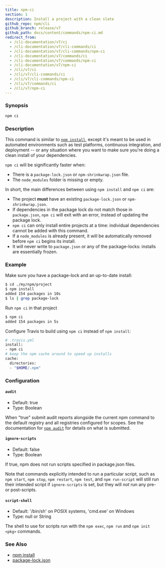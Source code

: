 ```yaml
---
title: npm-ci
section: 1
description: Install a project with a clean slate
github_repo: npm/cli
github_branch: release/v7
github_path: docs/content/commands/npm-ci.md
redirect_from:
  - /cli-documentation/v7/ci
  - /cli-documentation/v7/cli-commands/ci
  - /cli-documentation/v7/cli-commands/npm-ci
  - /cli-documentation/v7/commands/ci
  - /cli-documentation/v7/commands/npm-ci
  - /cli-documentation/v7/npm-ci
  - /cli/v7/ci
  - /cli/v7/cli-commands/ci
  - /cli/v7/cli-commands/npm-ci
  - /cli/v7/commands/ci
  - /cli/v7/npm-ci
---
```


### Synopsis

```bash
npm ci
```

### Description

This command is similar to [`npm install`](/cli/v7/commands/npm-install), except it's meant to be used in automated environments such as test platforms, continuous integration, and deployment -- or any situation where you want to make sure you're doing a clean install of your dependencies.

`npm ci` will be significantly faster when:

- There is a `package-lock.json` or `npm-shrinkwrap.json` file.
- The `node_modules` folder is missing or empty.

In short, the main differences between using `npm install` and `npm ci` are:

- The project **must** have an existing `package-lock.json` or `npm-shrinkwrap.json`.
- If dependencies in the package lock do not match those in `package.json`, `npm ci` will exit with an error, instead of updating the package lock.
- `npm ci` can only install entire projects at a time: individual dependencies cannot be added with this command.
- If a `node_modules` is already present, it will be automatically removed before `npm ci` begins its install.
- It will never write to `package.json` or any of the package-locks: installs are essentially frozen.

### Example

Make sure you have a package-lock and an up-to-date install:

```bash
$ cd ./my/npm/project
$ npm install
added 154 packages in 10s
$ ls | grep package-lock
```

Run `npm ci` in that project

```bash
$ npm ci
added 154 packages in 5s
```

Configure Travis to build using `npm ci` instead of `npm install`:

```bash
# .travis.yml
install:
- npm ci
# keep the npm cache around to speed up installs
cache:
  directories:
  - "$HOME/.npm"
```

### Configuration


#### `audit`

- Default: true
- Type: Boolean

When "true" submit audit reports alongside the current npm command to the default registry and all registries configured for scopes. See the documentation for [`npm audit`](/cli/v7/commands/npm-audit) for details on what is submitted.


#### `ignore-scripts`

- Default: false
- Type: Boolean

If true, npm does not run scripts specified in package.json files.

Note that commands explicitly intended to run a particular script, such as `npm start`, `npm stop`, `npm restart`, `npm test`, and `npm run-script` will still run their intended script if `ignore-scripts` is set, but they will _not_ run any pre- or post-scripts.


#### `script-shell`

- Default: '/bin/sh' on POSIX systems, 'cmd.exe' on Windows
- Type: null or String

The shell to use for scripts run with the `npm exec`, `npm run` and `npm init <pkg>` commands.



### See Also

- [npm install](/cli/v7/commands/npm-install)
- [package-lock.json](/cli/v7/configuring-npm/package-lock-json)
